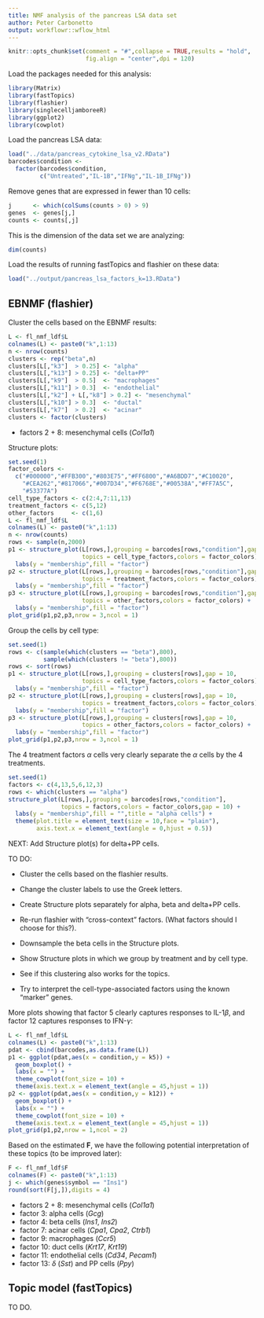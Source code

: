 ```yaml
---
title: NMF analysis of the pancreas LSA data set
author: Peter Carbonetto
output: workflowr::wflow_html
---
```


```r
knitr::opts_chunk$set(comment = "#",collapse = TRUE,results = "hold",
                      fig.align = "center",dpi = 120)
```

Load the packages needed for this analysis:

```r
library(Matrix)
library(fastTopics)
library(flashier)
library(singlecelljamboreeR)
library(ggplot2)
library(cowplot)
```

Load the pancreas LSA data:

```r
load("../data/pancreas_cytokine_lsa_v2.RData")
barcodes$condition <-
  factor(barcodes$condition,
         c("Untreated","IL-1B","IFNg","IL-1B_IFNg"))
```

Remove genes that are expressed in fewer than 10 cells:

```r
j      <- which(colSums(counts > 0) > 9)
genes  <- genes[j,]
counts <- counts[,j]
```

This is the dimension of the data set we are analyzing:

```r
dim(counts)
```

Load the results of running fastTopics and flashier on these data:

```r
load("../output/pancreas_lsa_factors_k=13.RData")
```

## EBNMF (flashier)

Cluster the cells based on the EBNMF results:

```r
L <- fl_nmf_ldf$L
colnames(L) <- paste0("k",1:13)
n <- nrow(counts)
clusters <- rep("beta",n)
clusters[L[,"k3"]  > 0.25] <- "alpha"
clusters[L[,"k13"] > 0.25] <- "delta+PP"
clusters[L[,"k9"]  > 0.5]  <- "macrophages"
clusters[L[,"k11"] > 0.3]  <- "endothelial"
clusters[L[,"k2"] + L[,"k8"] > 0.2] <- "mesenchymal"
clusters[L[,"k10"] > 0.3]  <- "ductal"
clusters[L[,"k7"]  > 0.2]  <- "acinar"
clusters <- factor(clusters)
```

+ factors 2 + 8: mesenchymal cells (*Col1a1*)

Structure plots:

```r
set.seed(1)
factor_colors <-
  c("#000000","#FFB300","#803E75","#FF6800","#A6BDD7","#C10020",
    "#CEA262","#817066","#007D34","#F6768E","#00538A","#FF7A5C",
    "#53377A")
cell_type_factors <- c(2:4,7:11,13)
treatment_factors <- c(5,12)
other_factors     <- c(1,6)
L <- fl_nmf_ldf$L
colnames(L) <- paste0("k",1:13)
n <- nrow(counts)
rows <- sample(n,2000)
p1 <- structure_plot(L[rows,],grouping = barcodes[rows,"condition"],gap = 10,
                     topics = cell_type_factors,colors = factor_colors) +
  labs(y = "membership",fill = "factor")
p2 <- structure_plot(L[rows,],grouping = barcodes[rows,"condition"],gap = 10,
                     topics = treatment_factors,colors = factor_colors) +
  labs(y = "membership",fill = "factor")
p3 <- structure_plot(L[rows,],grouping = barcodes[rows,"condition"],gap = 10,
                     topics = other_factors,colors = factor_colors) +
  labs(y = "membership",fill = "factor")
plot_grid(p1,p2,p3,nrow = 3,ncol = 1)
```

Group the cells by cell type:

```r
set.seed(1)
rows <- c(sample(which(clusters == "beta"),800),
          sample(which(clusters != "beta"),800))
rows <- sort(rows)
p1 <- structure_plot(L[rows,],grouping = clusters[rows],gap = 10,
                     topics = cell_type_factors,colors = factor_colors) +
  labs(y = "membership",fill = "factor")
p2 <- structure_plot(L[rows,],grouping = clusters[rows],gap = 10,
                     topics = treatment_factors,colors = factor_colors) +
  labs(y = "membership",fill = "factor")
p3 <- structure_plot(L[rows,],grouping = clusters[rows],gap = 10,
                     topics = other_factors,colors = factor_colors) +
  labs(y = "membership",fill = "factor")
plot_grid(p1,p2,p3,nrow = 3,ncol = 1)
```

The 4 treatment factors $\alpha$ cells very clearly separate the
$\alpha$ cells by the 4 treatments.

```r
set.seed(1)
factors <- c(4,13,5,6,12,3)
rows <- which(clusters == "alpha")
structure_plot(L[rows,],grouping = barcodes[rows,"condition"],
               topics = factors,colors = factor_colors,gap = 10) +
  labs(y = "membership",fill = "",title = "alpha cells") +
  theme(plot.title = element_text(size = 10,face = "plain"),
        axis.text.x = element_text(angle = 0,hjust = 0.5))
```

NEXT: Add Structure plot(s) for delta+PP cells.

TO DO:

+ Cluster the cells based on the flashier results.

+ Change the cluster labels to use the Greek letters.

+ Create Structure plots separately for alpha, beta and delta+PP cells.

+ Re-run flashier with "cross-context" factors.
  (What factors should I choose for this?).

+ Downsample the beta cells in the Structure plots.

+ Show Structure plots in which we group by treatment and by cell
  type.

+ See if this clustering also works for the topics.

+ Try to interpret the cell-type-associated factors using the
  known "marker" genes.

More plots showing that factor 5 clearly captures responses to
IL-1$\beta$, and factor 12 captures responses to IFN-$\gamma$:

```r
L <- fl_nmf_ldf$L
colnames(L) <- paste0("k",1:13)
pdat <- cbind(barcodes,as.data.frame(L))
p1 <- ggplot(pdat,aes(x = condition,y = k5)) +
  geom_boxplot() +
  labs(x = "") +
  theme_cowplot(font_size = 10) +
  theme(axis.text.x = element_text(angle = 45,hjust = 1))
p2 <- ggplot(pdat,aes(x = condition,y = k12)) +
  geom_boxplot() +
  labs(x = "") +
  theme_cowplot(font_size = 10) +
  theme(axis.text.x = element_text(angle = 45,hjust = 1))
plot_grid(p1,p2,nrow = 1,ncol = 2)
```

Based on the estimated $\mathbf{F}$, we have the following potential
interpretation of these topics (to be improved later):

```r
F <- fl_nmf_ldf$F
colnames(F) <- paste0("k",1:13)
j <- which(genes$symbol == "Ins1")
round(sort(F[j,]),digits = 4)
```

+ factors 2 + 8: mesenchymal cells (*Col1a1*)
+ factor 3: alpha cells (*Gcg*)
+ factor 4: beta cells (*Ins1*, *Ins2*)
+ factor 7: acinar cells (*Cpa1*, *Cpa2*, *Ctrb1*)
+ factor 9: macrophages (*Ccr5*)
+ factor 10: duct cells (*Krt17*, *Krt19*)
+ factor 11: endothelial cells (*Cd34*, *Pecam1*)
+ factor 13: $\delta$ (*Sst*) and PP cells (*Ppy*)

## Topic model (fastTopics)

TO DO.

